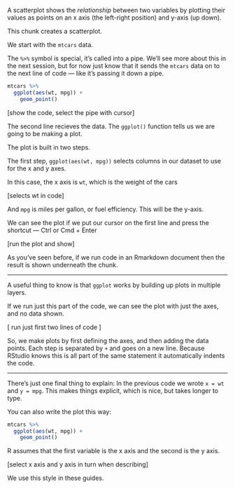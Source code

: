 A scatterplot shows the *relationship* between two variables by plotting their values as points on an x axis (the left-right position) and y-axis (up down).


This chunk creates a scatterplot.

We start with the `mtcars` data.

The `%>%` symbol is special, it's called into a pipe. We'll see more about this in the next session,
but for now just know that it sends the `mtcars` data on to the next line of code — like it's passing
it down a pipe.

```r
mtcars %>%
  ggplot(aes(wt, mpg)) +
    geom_point()          
```

[show the code, select the pipe with cursor]


The second line recieves the data. The `ggplot()` function tells us we are going to be making a plot.

The plot is built in two steps.

The first step, `ggplot(aes(wt, mpg))` selects columns in our dataset to use for the x and y axes.

In this case, the x axis is `wt`, which is the weight of the cars

[selects wt in code]

And `mpg` is miles per gallon, or fuel efficiency. This will be the y-axis.

We can see the plot if we put our cursor on the first line and press the shortcut — Ctrl or Cmd + Enter

[run the plot and show]

As you've seen before, if we run code in an Rmarkdown document then the result is shown underneath the chunk.

-------


A useful thing to know is that `ggplot` works by building up plots in multiple layers.

If we run just this part of the code, we can see the plot with just the axes, and no data shown.

[ run just first two lines of code ]

So, we make plots by first defining the axes, and then adding the data points.
Each step is separated by `+` and goes on a new line.
Because RStudio knows this is all part of the same statement it automatically indents the code.



-------------


There's just one final thing to explain:  In the previous code we wrote `x = wt` and `y = mpg`.
This makes things explicit, which is nice, but takes longer to type.

You can also write the plot this way:

```r
mtcars %>%
  ggplot(aes(wt, mpg)) +
    geom_point()         
```

R assumes that the first variable is the x axis and the second is the y axis.

[select x axis and y axis in turn when describing]

We use this style in these guides.
